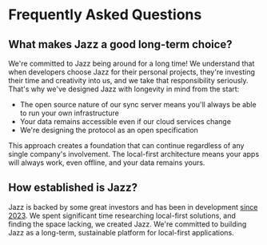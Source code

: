 # Frequently Asked Questions

## What makes Jazz a good long-term choice?

We're committed to Jazz being around for a long time! We understand that when developers choose Jazz for their personal projects, they're investing their time and creativity into us, and we take that responsibility seriously.
That's why we've designed Jazz with longevity in mind from the start:

- The open source nature of our sync server means you'll always be able to run your own infrastructure
- Your data remains accessible even if our cloud services change
- We're designing the protocol as an open specification

This approach creates a foundation that can continue regardless of any single company's involvement. The local-first architecture means your apps will always work, even offline, and your data remains yours.

## How established is Jazz?

Jazz is backed by some great investors and has been in development [since 2023](https://github.com/garden-co/jazz/commit/d0993189d20fe78ec8b09abc3acfcf3ab738bd5d). We spent significant time researching local-first solutions, and finding the space lacking, we created Jazz. We're committed to building Jazz as a long-term, sustainable platform for local-first applications.


